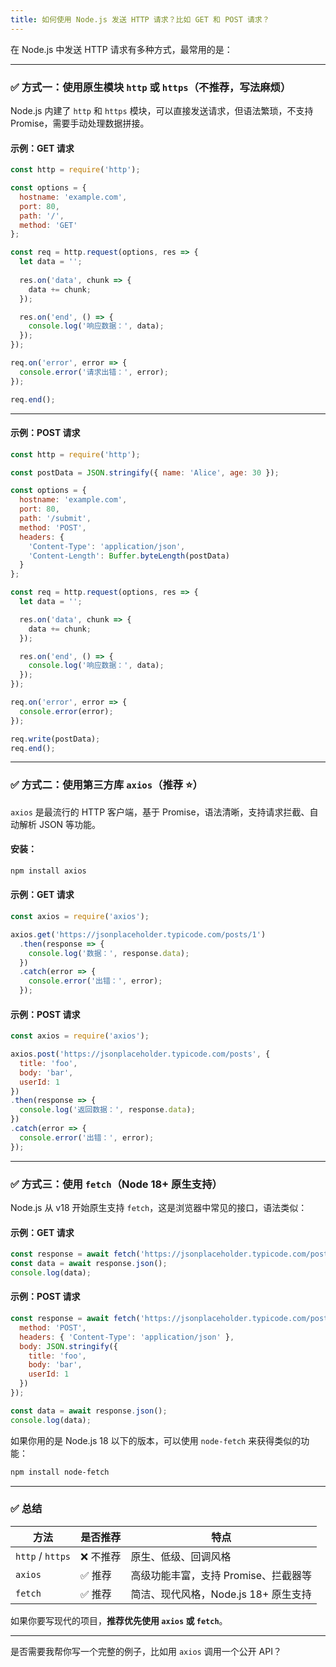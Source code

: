 ```yaml
---
title: 如何使用 Node.js 发送 HTTP 请求？比如 GET 和 POST 请求？
---
```


在 Node.js 中发送 HTTP 请求有多种方式，最常用的是：

---

### ✅ 方式一：使用原生模块 `http` 或 `https`（不推荐，写法麻烦）

Node.js 内建了 `http` 和 `https` 模块，可以直接发送请求，但语法繁琐，不支持 Promise，需要手动处理数据拼接。

#### 示例：GET 请求

```js
const http = require('http');

const options = {
  hostname: 'example.com',
  port: 80,
  path: '/',
  method: 'GET'
};

const req = http.request(options, res => {
  let data = '';
  
  res.on('data', chunk => {
    data += chunk;
  });

  res.on('end', () => {
    console.log('响应数据：', data);
  });
});

req.on('error', error => {
  console.error('请求出错：', error);
});

req.end();
```

---

#### 示例：POST 请求

```js
const http = require('http');

const postData = JSON.stringify({ name: 'Alice', age: 30 });

const options = {
  hostname: 'example.com',
  port: 80,
  path: '/submit',
  method: 'POST',
  headers: {
    'Content-Type': 'application/json',
    'Content-Length': Buffer.byteLength(postData)
  }
};

const req = http.request(options, res => {
  let data = '';

  res.on('data', chunk => {
    data += chunk;
  });

  res.on('end', () => {
    console.log('响应数据：', data);
  });
});

req.on('error', error => {
  console.error(error);
});

req.write(postData);
req.end();
```

---

### ✅ 方式二：使用第三方库 `axios`（推荐 ⭐）

`axios` 是最流行的 HTTP 客户端，基于 Promise，语法清晰，支持请求拦截、自动解析 JSON 等功能。

#### 安装：

```bash
npm install axios
```

#### 示例：GET 请求

```js
const axios = require('axios');

axios.get('https://jsonplaceholder.typicode.com/posts/1')
  .then(response => {
    console.log('数据：', response.data);
  })
  .catch(error => {
    console.error('出错：', error);
  });
```

#### 示例：POST 请求

```js
const axios = require('axios');

axios.post('https://jsonplaceholder.typicode.com/posts', {
  title: 'foo',
  body: 'bar',
  userId: 1
})
.then(response => {
  console.log('返回数据：', response.data);
})
.catch(error => {
  console.error('出错：', error);
});
```

---

### ✅ 方式三：使用 `fetch`（Node 18+ 原生支持）

Node.js 从 v18 开始原生支持 `fetch`，这是浏览器中常见的接口，语法类似：

#### 示例：GET 请求

```js
const response = await fetch('https://jsonplaceholder.typicode.com/posts/1');
const data = await response.json();
console.log(data);
```

#### 示例：POST 请求

```js
const response = await fetch('https://jsonplaceholder.typicode.com/posts', {
  method: 'POST',
  headers: { 'Content-Type': 'application/json' },
  body: JSON.stringify({
    title: 'foo',
    body: 'bar',
    userId: 1
  })
});

const data = await response.json();
console.log(data);
```

如果你用的是 Node.js 18 以下的版本，可以使用 `node-fetch` 来获得类似的功能：

```bash
npm install node-fetch
```

---

### ✅ 总结

| 方法               | 是否推荐  | 特点                       |
| ---------------- | ----- | ------------------------ |
| `http` / `https` | ❌ 不推荐 | 原生、低级、回调风格               |
| `axios`          | ✅ 推荐  | 高级功能丰富，支持 Promise、拦截器等   |
| `fetch`          | ✅ 推荐  | 简洁、现代风格，Node.js 18+ 原生支持 |

如果你要写现代的项目，**推荐优先使用 `axios` 或 `fetch`**。

---

是否需要我帮你写一个完整的例子，比如用 `axios` 调用一个公开 API？
